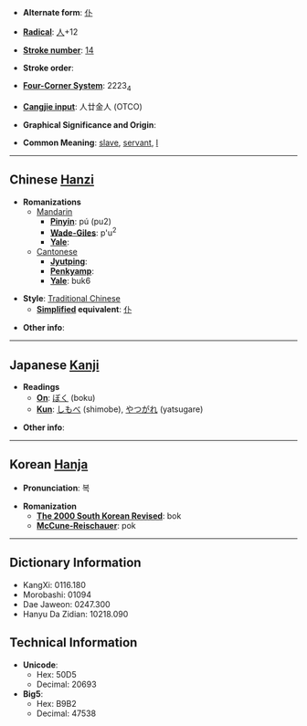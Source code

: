 * '''Alternate form''': [[仆]]

* '''[[Wiktionary:Chinese radical index| Radical]]''': [[Wiktionary:Chinese radical index 人|人]]+12

* '''[[Wiktionary:Chinese total strokes index|Stroke number]]''': [[Wiktionary:Chinese total strokes index 14|14]]

* '''Stroke order''': 

* '''[[Wiktionary:Chinese four corner index|Four-Corner System]]''': 2223<sub>4</sub>

* '''[[Wiktionary:Chinese Cangjie index|Cangjie input]]''': 人廿金人 (OTCO)

* '''Graphical Significance and Origin''': 

* '''Common Meaning''': [[slave]], [[servant]], [[I]]

----

== Chinese [[Hanzi]] ==

* '''Romanizations'''
** [[Mandarin]]
*** '''[[Pinyin]]''': pú (pu2)
*** '''[[Wade-Giles]]''': p'u<sup>2</sup>
*** '''[[Yale]]''': 
**[[Cantonese]]
***'''[[Jyutping]]''':
***'''[[Penkyamp]]''': 
***'''[[Yale]]''': buk6

* '''Style''': [[Traditional Chinese]] 
** '''[[Simplified Chinese|Simplified]] equivalent''': [[仆]]

* '''Other info''': 

----

== Japanese [[Kanji]] ==

* '''Readings'''
** '''[[On]]''': [[ぼく]] (boku)
** '''[[Kun]]''': [[しもべ]] (shimobe), [[やつがれ]] (yatsugare)

* '''Other info''':  

----

== Korean [[Hanja]] ==

* '''Pronunciation''': 복

* '''Romanization'''
** '''[[The 2000 South Korean Revised Romanization|The 2000 South Korean Revised]]''': bok
** '''[[McCune-Reischauer]]''': pok

----

== Dictionary Information ==

* KangXi: 0116.180
* Morobashi: 01094
* Dae Jaweon: 0247.300
* Hanyu Da Zidian: 10218.090

== Technical Information ==

* '''Unicode''':
** Hex: 50D5
** Decimal: 20693
* '''Big5''':
** Hex: B9B2
** Decimal: 47538